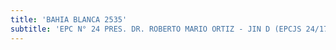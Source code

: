 ```yaml
---
title: 'BAHIA BLANCA 2535'
subtitle: 'EPC N° 24 PRES. DR. ROBERTO MARIO ORTIZ - JIN D (EPCJS 24/17°) VICTORIA OCAMPO'
---
```



